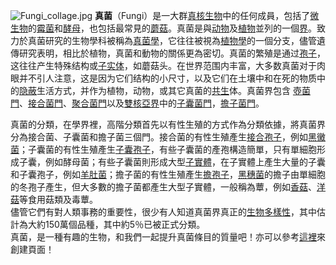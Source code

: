 [[File:Fungi_collage.jpg|thumb]]
'''真菌'''（Fungi）是一大群[[真核生物|真核生物]]中的任何成員，包括了[[微生物|微生物]]的[[霉菌|霉菌]]和[[酵母菌|酵母]]，也包括最常見的[[蕈類|蘑菇]]。真菌是與[[动物|动物]]及[[植物|植物]]並列的一個[[界_(生物)|界]]。致力於真菌研究的生物學科被稱為[[真菌學|真菌學]]，它往往被視為[[植物學|植物學]]的一個分支，儘管遺傳研究表明，相比於植物，真菌和動物的關係更為密切。真菌的繁殖是通过[[孢子|孢子]]，这往往产生特殊结构或[[子实体|子实体]]，如蘑菇头。在世界范围内丰富，大多数真菌对于肉眼并不引人注意，这是因为它们结构的小尺寸，以及它们在土壤中和在死的物质中的[[保護色|隐蔽]]生活方式，并作为植物，动物，或其它真菌的[[共生|共生]]体。真菌界包含 [[壺菌門|壺菌門]]、[[接合菌門|接合菌門]]、[[聚合菌門|聚合菌門]]以及[[雙核亞界|雙核亞界]]中的[[子囊菌門|子囊菌門]]，[[擔子菌門|擔子菌門]]。</br>

真菌的分類，在學界裡，高階分類首先以有性生殖的方式作為分類依據，將真菌界分為接合菌、子囊菌和擔子菌三個門。接合菌的有性生殖產生[[接合孢子|接合孢子]]，例如[[黑黴菌|黑黴菌]]；子囊菌的有性生殖產生[[子囊孢子|子囊孢子]]，有些子囊菌的產孢構造簡單，只有單細胞形成子囊，例如酵母菌；有些子囊菌則形成大型[[子實體|子實體]]，在子實體上產生大量的子囊和子囊孢子，例如[[羊肚菌|羊肚菌]]；擔子菌的有性生殖產生[[擔孢子|擔孢子]]，[[黑穗菌|黑穗菌]]的擔子由單細胞的冬孢子產生，但大多數的擔子菌都產生大型子實體，一般稱為蕈，例如[[香菇|香菇]]、[[洋菇|洋菇]]等食用菇類及毒蕈。</br>
儘管它們有對人類事務的重要性，很少有人知道真菌界真正的[[生物多樣性|生物多樣性]]，其中估計為大約150萬個品種，其中約5％已被正式分類。</br>
真菌，是一種有趣的生物，和我們一起提升真菌條目的質量吧！亦可以參考[[Portal:真菌/創建頁面|這裡]]來創建頁面！